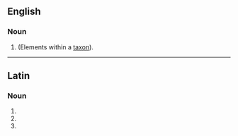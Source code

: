 ==English==

===Noun===
{{head|en|noun plural form}}

# {{plural of|subtaxon|lang=en}} (Elements within a [[taxon]]).

----

==Latin==

===Noun===
{{la-noun-form|subtaxa}}

# {{inflection of|subtaxon||nom|p|lang=la}}
# {{inflection of|subtaxon||acc|p|lang=la}}
# {{inflection of|subtaxon||voc|p|lang=la}}